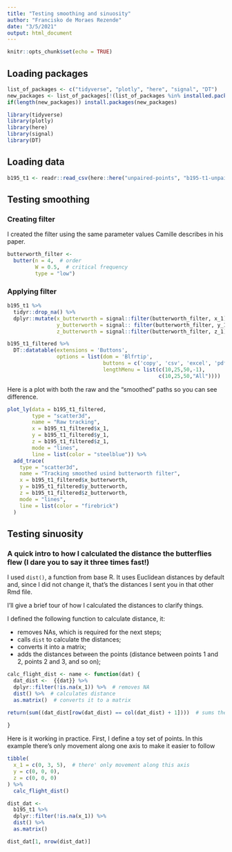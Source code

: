 ```yaml
---
title: "Testing smoothing and sinuosity"
author: "Francisko de Moraes Rezende"
date: "3/5/2021"
output: html_document
---
```


```r
knitr::opts_chunk$set(echo = TRUE)
```

## Loading packages

```r
list_of_packages <- c("tidyverse", "plotly", "here", "signal", "DT")
new_packages <- list_of_packages[!(list_of_packages %in% installed.packages()[,"Package"])]
if(length(new_packages)) install.packages(new_packages)

library(tidyverse)
library(plotly)
library(here)
library(signal)
library(DT)
```

## Loading data

```r
b195_t1 <- readr::read_csv(here::here("unpaired-points", "b195-t1-unpaired-points-xyz.csv")) 
```

## Testing smoothing

### Creating filter

I created the filter using the same parameter values Camille describes in his paper.

```r
butterworth_filter <-
  butter(n = 4,  # order
         W = 0.5,  # critical frequency
         type = "low")
```

### Applying filter

```r
b195_t1 %>% 
  tidyr::drop_na() %>% 
  dplyr::mutate(x_butterworth = signal::filter(butterworth_filter, x_1),
                y_butterworth = signal:: filter(butterworth_filter, y_1),
                z_butterworth = signal::filter(butterworth_filter, z_1)) -> b195_t1_filtered

b195_t1_filtered %>% 
  DT::datatable(extensions = 'Buttons',
                options = list(dom = 'Blfrtip',
                               buttons = c('copy', 'csv', 'excel', 'pdf', 'print'),
                               lengthMenu = list(c(10,25,50,-1),
                                                 c(10,25,50,"All"))))
```

Here is a plot with both the raw and the "smoothed" paths so you can see difference.

```r
plot_ly(data = b195_t1_filtered,
        type = "scatter3d",
        name = "Raw tracking",
        x = b195_t1_filtered$x_1,
        y = b195_t1_filtered$y_1,
        z = b195_t1_filtered$z_1,
        mode = "lines",
        line = list(color = "steelblue")) %>% 
  add_trace(
    type = "scatter3d",
    name = "Tracking smoothed usind butterworth filter",
    x = b195_t1_filtered$x_butterworth,
    y = b195_t1_filtered$y_butterworth,
    z = b195_t1_filtered$z_butterworth,
    mode = "lines",
    line = list(color = "firebrick")
  )
```

## Testing sinuosity

### A quick intro to how I calculated the distance the butterflies flew (I dare you to say it three times fast!)

I used `dist()`, a function from base R. It uses Euclidean distances by default and, since I did not change it, that's the distances I sent you in that other Rmd file.

I'll give a brief tour of how I calculated the distances to clarify things.

I defined the following function to calculate distance, it:

  + removes NAs, which is required for the next steps;
  + calls `dist` to calculate the distances;
  + converts it into a matrix;
  + adds the distances between the points (distance between points 1 and 2, points 2 and 3, and so on);

```r
calc_flight_dist <- name <- function(dat) {
  dat_dist <-  {{dat}} %>% 
  dplyr::filter(!is.na(x_1)) %>%  # removes NA
  dist() %>%  # calculates distance
  as.matrix()  # converts it to a matrix

return(sum((dat_dist[row(dat_dist) == col(dat_dist) + 1])))  # sums the distance between points
  
}
```

Here is it working in practice. First, I define a toy set of points. In this example there's only movement along one axis to make it easier to follow

```r
tibble(
  x_1 = c(0, 3, 5),  # there' only movement along this axis
  y = c(0, 0, 0),
  z = c(0, 0, 0)
) %>% 
  calc_flight_dist()
```

```r
dist_dat <- 
  b195_t1 %>% 
  dplyr::filter(!is.na(x_1)) %>%
  dist() %>% 
  as.matrix()

dist_dat[1, nrow(dist_dat)]
```